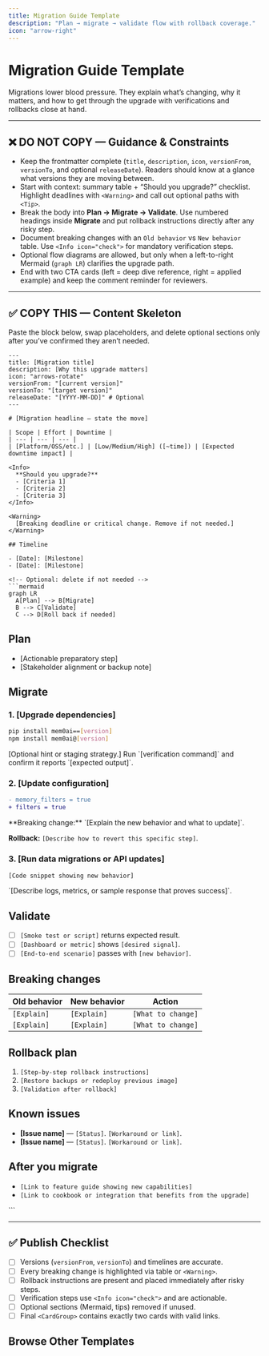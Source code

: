 ```yaml
---
title: Migration Guide Template
description: "Plan → migrate → validate flow with rollback coverage."
icon: "arrow-right"
---
```


# Migration Guide Template

Migrations lower blood pressure. They explain what’s changing, why it matters, and how to get through the upgrade with verifications and rollbacks close at hand.

---

## ❌ DO NOT COPY — Guidance & Constraints
- Keep the frontmatter complete (`title`, `description`, `icon`, `versionFrom`, `versionTo`, and optional `releaseDate`). Readers should know at a glance what versions they are moving between.
- Start with context: summary table + “Should you upgrade?” checklist. Highlight deadlines with `<Warning>` and call out optional paths with `<Tip>`.
- Break the body into **Plan → Migrate → Validate**. Use numbered headings inside **Migrate** and put rollback instructions directly after any risky step.
- Document breaking changes with an `Old behavior` vs `New behavior` table. Use `<Info icon="check">` for mandatory verification steps.
- Optional flow diagrams are allowed, but only when a left-to-right Mermaid (`graph LR`) clarifies the upgrade path.
- End with two CTA cards (left = deep dive reference, right = applied example) and keep the comment reminder for reviewers.

---

## ✅ COPY THIS — Content Skeleton
Paste the block below, swap placeholders, and delete optional sections only after you’ve confirmed they aren’t needed.

```mdx
---
title: [Migration title]
description: [Why this upgrade matters]
icon: "arrows-rotate"
versionFrom: "[current version]"
versionTo: "[target version]"
releaseDate: "[YYYY-MM-DD]" # Optional
---

# [Migration headline — state the move]

| Scope | Effort | Downtime |
| --- | --- | --- |
| [Platform/OSS/etc.] | [Low/Medium/High] ([~time]) | [Expected downtime impact] |

<Info>
  **Should you upgrade?**
  - [Criteria 1]
  - [Criteria 2]
  - [Criteria 3]
</Info>

<Warning>
  [Breaking deadline or critical change. Remove if not needed.]
</Warning>

## Timeline

- [Date]: [Milestone]
- [Date]: [Milestone]

<!-- Optional: delete if not needed -->
```mermaid
graph LR
  A[Plan] --> B[Migrate]
  B --> C[Validate]
  C --> D[Roll back if needed]
```

## Plan

- [Actionable preparatory step]
- [Stakeholder alignment or backup note]

## Migrate

### 1. [Upgrade dependencies]

```bash
pip install mem0ai==[version]
npm install mem0ai@[version]
```

<Tip>
  [Optional hint or staging strategy.]
</Tip>

<Info icon="check">
  Run `[verification command]` and confirm it reports `[expected output]`.
</Info>

### 2. [Update configuration]

```diff
- memory_filters = true
+ filters = true
```

<Warning>
  **Breaking change:** `[Explain the new behavior and what to update]`.
</Warning>

**Rollback:** `[Describe how to revert this specific step]`.

### 3. [Run data migrations or API updates]

```python
[Code snippet showing new behavior]
```

<Info icon="check">
  `[Describe logs, metrics, or sample response that proves success]`.
</Info>

## Validate

- [ ] `[Smoke test or script]` returns expected result.
- [ ] `[Dashboard or metric]` shows `[desired signal]`.
- [ ] `[End-to-end scenario]` passes with `[new behavior]`.

## Breaking changes

| Old behavior | New behavior | Action |
| --- | --- | --- |
| `[Explain]` | `[Explain]` | `[What to change]` |
| `[Explain]` | `[Explain]` | `[What to change]` |

## Rollback plan

1. `[Step-by-step rollback instructions]`
2. `[Restore backups or redeploy previous image]`
3. `[Validation after rollback]`

## Known issues

- **[Issue name]** — `[Status]`. `[Workaround or link]`.
- **[Issue name]** — `[Status]`. `[Workaround or link]`.

## After you migrate

- `[Link to feature guide showing new capabilities]`
- `[Link to cookbook or integration that benefits from the upgrade]`

<!-- DEBUG: verify CTA targets -->

<CardGroup cols={2}>
  <Card
    title="[Deep dive reference]"
    description="[Why this reference matters post-migration]"
    icon="book"
    href="/[reference-link]"
  />
  <Card
    title="[Applied example or next step]"
    description="[What readers can build now]"
    icon="rocket"
    href="/[example-link]"
  />
</CardGroup>
```

---

## ✅ Publish Checklist
- [ ] Versions (`versionFrom`, `versionTo`) and timelines are accurate.
- [ ] Every breaking change is highlighted via table or `<Warning>`.
- [ ] Rollback instructions are present and placed immediately after risky steps.
- [ ] Verification steps use `<Info icon="check">` and are actionable.
- [ ] Optional sections (Mermaid, tips) removed if unused.
- [ ] Final `<CardGroup>` contains exactly two cards with valid links.

## Browse Other Templates

<CardGroup cols={3}>
  <Card
    title="Quickstart"
    description="Install → Configure → Add → Search → Delete."
    icon="rocket"
    href="/templates/quickstart_template"
  />
  <Card
    title="Operation Guide"
    description="Single task walkthrough with verification checkpoints."
    icon="circle-check"
    href="/templates/operation_guide_template"
  />
  <Card
    title="Feature Guide"
    description="Explain when and why to use a capability, not just the API."
    icon="sparkles"
    href="/templates/feature_guide_template"
  />
  <Card
    title="Concept Guide"
    description="Define mental models, key terms, and diagrams."
    icon="brain"
    href="/templates/concept_guide_template"
  />
  <Card
    title="Integration Guide"
    description="Configure Mem0 alongside third-party tools."
    icon="plug"
    href="/templates/integration_guide_template"
  />
  <Card
    title="Cookbook"
    description="Narrative, end-to-end walkthroughs."
    icon="book-open"
    href="/templates/cookbook_template"
  />
  <Card
    title="API Reference"
    description="Endpoint specifics with dual-language examples."
    icon="code"
    href="/templates/api_reference_template"
  />
  <Card
    title="Parameters Reference"
    description="Accepted fields, defaults, and misuse fixes."
    icon="list"
    href="/templates/parameters_reference_template"
  />
  <Card
    title="Migration Guide"
    description="Plan → migrate → validate with rollback."
    icon="arrow-right"
    href="/templates/migration_guide_template"
  />
  <Card
    title="Release Notes"
    description="Ship highlights and required CTAs."
    icon="megaphone"
    href="/templates/release_notes_template"
  />
  <Card
    title="Troubleshooting Playbook"
    description="Symptom → diagnose → fix."
    icon="life-buoy"
    href="/templates/troubleshooting_playbook_template"
  />
  <Card
    title="Section Overview"
    description="Landing pages with card grids and CTA pair."
    icon="grid"
    href="/templates/section_overview_template"
  />
</CardGroup>

<CardGroup cols={2}>
  <Card
    title="Contribution Hub"
    description="Review the authoring workflow and linked templates."
    icon="clipboard-list"
    href="/platform/contribute"
  />
  <Card
    title="Docs Home"
    description="Return to the platform overview once you’re done."
    icon="compass"
    href="/platform/overview"
  />
</CardGroup>

